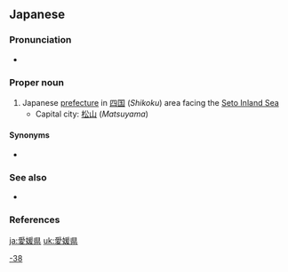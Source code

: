 ==Japanese==
{{ja-kanjitab|え|ひめ|けん}}
{{wikipedia|Ehime Prefecture}}
{{wikipedia|lang=ja}}

===Pronunciation===
* {{ja-pron|えひめけん|acc=3|acc_ref=NHK}}

===Proper noun===
{{ja-pos|proper|えひめけん|kyu=愛媛縣}}

# Japanese [[prefecture]] in [[四国]] (''Shikoku'') area facing the [[Seto Inland Sea]]
#* Capital city: [[松山]] (''Matsuyama'')

====Synonyms====
* {{ja-r|伊予|^いよ}}

===See also===
* {{list:prefectures of Japan/ja}}

===References===
<references/>

[[Category:ja:Prefectures of Japan|-38]]

[[ja:愛媛県]]
[[uk:愛媛県]]
